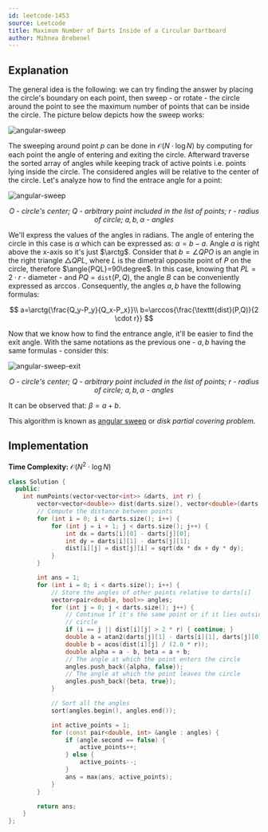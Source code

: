 ```yaml
---
id: leetcode-1453
source: Leetcode
title: Maximum Number of Darts Inside of a Circular Dartboard
author: Mihnea Brebenel
---
```


## Explanation

The general idea is the following: we can try finding the answer
by placing the circle's boundary on each point, then sweep - or rotate -
the circle around the point to see the maximum number of points that can be inside the circle.
The picture below depicts how the sweep works:

![angular-sweep](./leetcode-1453/angular-sweep.png)

The sweeping around point $p$ can be done in $\mathcal{O}(N \cdot \log{N})$ by
computing for each point the angle of entering and exiting the circle. Afterward
traverse the sorted array of angles while keeping track of active points i.e.
points lying inside the circle. The considered angles will be relative
to the center of the circle. Let's analyze how to find the entrace angle for
a point:

![angular-sweep](./leetcode-1453/angular-sweep-enter.png)
<i><center>$O$ - circle's center; $Q$ - arbitrary point included in the list of points; $r$ - radius of circle; $a, b, \alpha$ - angles</center></i>

We'll express the values of the angles in radians. The angle of entering the circle in this case is $\alpha$
which can be expressed as: $\alpha = b - a$. Angle $a$ is right above the x-axis so it's just $\arctg$.
Consider that $b=\angle{QPO}$ is an angle in the right triangle $\triangle QPL$, where $L$ is the dimetral opposite point of $P$ on the
circle, therefore $\angle{PQL}=90\degree$. In this case, knowing that $PL=2 \cdot r$ - diameter - and $PQ=\texttt{dist}(P,Q)$, the angle $B$
can be conveniently expressed as $\arccos$. Consequently, the angles $a, b$ have the following formulas:

$$
a=\arctg{\frac{Q_y-P_y}{Q_x-P_x}}\\
b=\arccos{\frac{\texttt{dist}(P,Q)}{2 \cdot r}}
$$

Now that we know how to find the entrance angle, it'll be easier to find the exit angle.
With the same notations as the previous one - $a, b$ having the same formulas - consider this:

![angular-sweep-exit](./leetcode-1453/angular-sweep-exit.png)
<i><center>$O$ - circle's center; $Q$ - arbitrary point included in the list of points; $r$ - radius of circle; $a, b, \alpha$ - angles</center></i>

It can be observed that: $\beta = a + b$.

This algorithm is known as [angular sweep](https://www.geeksforgeeks.org/angular-sweep-maximum-points-can-enclosed-circle-given-radius/)
or *disk partial covering problem*.

## Implementation

**Time Complexity:** $\mathcal{O}(N^2 \cdot \log{N})$

<LanguageSection>
<CPPSection>

```cpp
class Solution {
  public:
	int numPoints(vector<vector<int>> &darts, int r) {
		vector<vector<double>> dist(darts.size(), vector<double>(darts.size()));
		// Compute the distance between points
		for (int i = 0; i < darts.size(); i++) {
			for (int j = i + 1; j < darts.size(); j++) {
				int dx = darts[i][0] - darts[j][0];
				int dy = darts[i][1] - darts[j][1];
				dist[i][j] = dist[j][i] = sqrt(dx * dx + dy * dy);
			}
		}

		int ans = 1;
		for (int i = 0; i < darts.size(); i++) {
			// Store the angles of other points relative to darts[i]
			vector<pair<double, bool>> angles;
			for (int j = 0; j < darts.size(); j++) {
				// Continue if it's the same point or if it lies outside any
				// circle
				if (i == j || dist[i][j] > 2 * r) { continue; }
				double a = atan2(darts[j][1] - darts[i][1], darts[j][0] - darts[i][0]);
				double b = acos(dist[i][j] / (2.0 * r));
				double alpha = a - b, beta = a + b;
				// The angle at which the point enters the circle
				angles.push_back({alpha, false});
				// The angle at which the point leaves the circle
				angles.push_back({beta, true});
			}

			// Sort all the angles
			sort(angles.begin(), angles.end());

			int active_points = 1;
			for (const pair<double, int> &angle : angles) {
				if (angle.second == false) {
					active_points++;
				} else {
					active_points--;
				}
				ans = max(ans, active_points);
			}
		}

		return ans;
	}
};
```

</CPPSection>
</LanguageSection>
